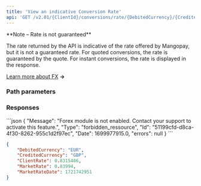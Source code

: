 ```yaml
---
title: 'View an indicative Conversion Rate'  
api: 'GET /v2.01/{ClientId}/conversions/rate/{DebitedCurrency}/{CreditedCurrency}'  
---
```




<Note>  
**Note – Rate is not guaranteed** 
  
The rate returned by the API is indicative of the rate offered by Mangopay, but it is not a guaranteed rate. For quoted conversions, the rate is guaranteed by the quote. For instant conversions, the rate is displayed in the response.
</Note>

<a href="/guides/fx" target="_blank">Learn more about FX</a> **&rarr;**

### Path parameters  

<DebitedCurrency />  

<CreditedCurrency />  

### Responses  

<AccordionGroup>

<Accordion title="200 - EURGBP currency pair with markup of 100 basis points (1% or 0.01)">  

<DebitedCurrencyResponse />  

<CreditedCurrencyResponse />  

<ClientRateResponse />  

<MarketRateResponse />  

<MarketRateDateResponse /></Accordion>

</AccordionGroup>
<AccordionGroup>

<Accordion title="400 - FX feature not activated">
```json 
{
    "Message": "Forex module is not enabled. Contact your support to activate this feature.",
    "Type": "forbidden_ressource",
    "Id": "51199cfd-d8ca-4f30-8262-955c1d2f97ec",
    "Date": 1699977915.0,
    "errors": null
}  
 ```  
</Accordion>

</AccordionGroup>  

<ResponseExample>  

```json 200 - EURGBP currency pair with markup of 100 basis points (1% or 0.01)  
{
    "DebitedCurrency": "EUR",
    "CreditedCurrency": "GBP",
    "ClientRate": 0.8315406,
    "MarketRate": 0.83994,
    "MarketRateDate": 1721742951
}  
```  
 </ResponseExample>

<RequestExample>
    <ViewIndicativeConversionRateJava />
</RequestExample>